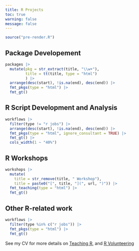 ```yaml
---
title: R Projects
toc: true
warning: false
message: false
---
```


```r
source("pre-render.R")
```

## Package Developement

```r
packages |>
  mutate(pkg = str_extract(title, "\\w+"),
         title = tt(title, type = "html")
         ) |>
  arrange(desc(start), !is.na(end), desc(end)) |>
  fmt_pkgs(type = "html") |>
  fmt_gt()
```

## R Script Development and Analysis

```r
workflows |>
  filter(type != "r jobs") |>
  arrange(desc(start), !is.na(end), desc(end)) |>
  fmt_pkgs(type = "html", ignore_consultant = TRUE) |>
  fmt_gt() |>
  cols_width(1 ~ "40%")
```

## R Workshops

```r
workshops |>
  mutate(
    title = str_remove(title, " Workshop"),
    title = paste0("[", title, "](", url, ")")) |>
  fmt_teaching(type = "html") |>
  fmt_gt()
```

## Other R-related work

```r
workflows |>
  filter(type %in% c("r jobs")) |>
  fmt_pkgs(type = "html") |>
  fmt_gt()
```

See my CV for more details on [Teaching R](cv.html#r-university-teaching), and 
[R Volunteering](cv.html#r-volunteering)

